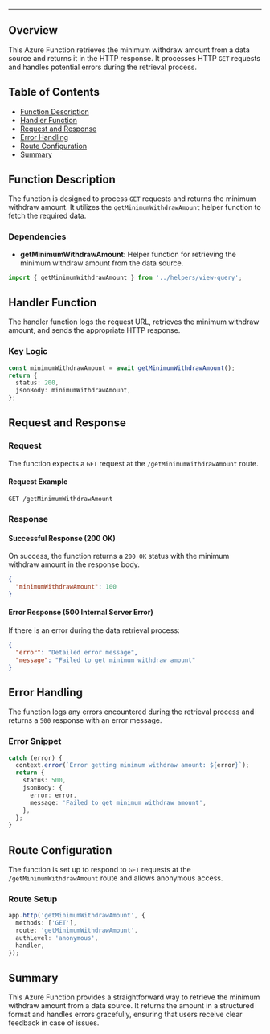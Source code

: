 
<HeaderTitle
  title="Azure Function:Get Minimum Withdrawal Amount"
  source="https://github.com/your-repo-path-to-timerTrigger"
/>

---

## Overview

This Azure Function retrieves the minimum withdraw amount from a data source and returns it in the HTTP response. It processes HTTP `GET` requests and handles potential errors during the retrieval process.

## Table of Contents

- [Function Description](#function-description)
- [Handler Function](#handler-function)
- [Request and Response](#request-and-response)
- [Error Handling](#error-handling)
- [Route Configuration](#route-configuration)
- [Summary](#summary)

## Function Description

The function is designed to process `GET` requests and returns the minimum withdraw amount. It utilizes the `getMinimumWithdrawAmount` helper function to fetch the required data.

### Dependencies

- **getMinimumWithdrawAmount**: Helper function for retrieving the minimum withdraw amount from the data source.

```typescript
import { getMinimumWithdrawAmount } from '../helpers/view-query';
```

## Handler Function

The handler function logs the request URL, retrieves the minimum withdraw amount, and sends the appropriate HTTP response.

### Key Logic

```typescript
const minimumWithdrawAmount = await getMinimumWithdrawAmount();
return {
  status: 200,
  jsonBody: minimumWithdrawAmount,
};
```

## Request and Response

### Request

The function expects a `GET` request at the `/getMinimumWithdrawAmount` route.

#### Request Example

```
GET /getMinimumWithdrawAmount
```

### Response

#### Successful Response (200 OK)

On success, the function returns a `200 OK` status with the minimum withdraw amount in the response body.

```json
{
  "minimumWithdrawAmount": 100
}
```

#### Error Response (500 Internal Server Error)

If there is an error during the data retrieval process:

```json
{
  "error": "Detailed error message",
  "message": "Failed to get minimum withdraw amount"
}
```

## Error Handling

The function logs any errors encountered during the retrieval process and returns a `500` response with an error message.

### Error Snippet

```typescript
catch (error) {
  context.error(`Error getting minimum withdraw amount: ${error}`);
  return {
    status: 500,
    jsonBody: {
      error: error,
      message: 'Failed to get minimum withdraw amount',
    },
  };
}
```

## Route Configuration

The function is set up to respond to `GET` requests at the `/getMinimumWithdrawAmount` route and allows anonymous access.

### Route Setup

```typescript
app.http('getMinimumWithdrawAmount', {
  methods: ['GET'],
  route: 'getMinimumWithdrawAmount',
  authLevel: 'anonymous',
  handler,
});
```

## Summary

This Azure Function provides a straightforward way to retrieve the minimum withdraw amount from a data source. It returns the amount in a structured format and handles errors gracefully, ensuring that users receive clear feedback in case of issues.
